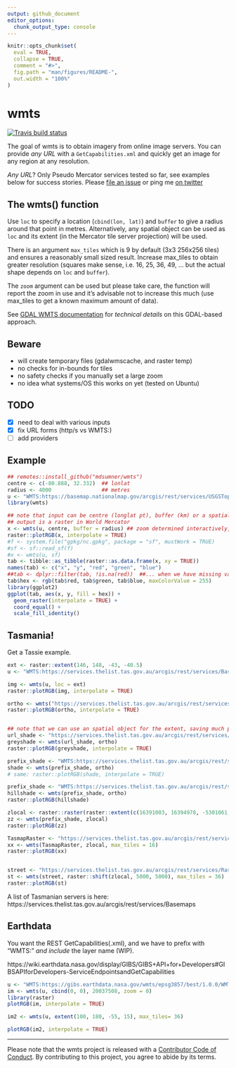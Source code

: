 ```yaml
---
output: github_document
editor_options: 
  chunk_output_type: console
---
```


<!-- README.md is generated from README.Rmd. Please edit that file -->

```r
knitr::opts_chunk$set(
  eval = TRUE,
  collapse = TRUE,
  comment = "#>",
  fig.path = "man/figures/README-",
  out.width = "100%"
)
```

# wmts

<!-- badges: start -->
[![Travis build status](https://travis-ci.org/mdsumner/wmts.svg?branch=master)](https://travis-ci.org/mdsumner/wmts)
<!-- badges: end -->

The goal of wmts is to obtain imagery from online image servers. You can provide *any URL* with a `GetCapabilities.xml` and quickly get an image for any region at any resolution. 

*Any URL*? Only Pseudo Mercator services tested so far, see examples below for success stories.  Please [file an issue]() or ping me [on twitter](https://twitter.com/mdsumner)


## The wmts() function

Use `loc` to specify a location (`cbind(lon, lat)`) and `buffer` to give a radius around that point in metres. Alternatively, any spatial object can be used as `loc` and its extent (in the Mercator tile server projection) will be used. 

There is an argument `max_tiles` which is 9 by default (3x3 256x256 tiles) and ensures a reasonably small sized result. Increase max_tiles to obtain greater resolution (squares make sense, i.e. 16, 25, 36, 49, ... but the actual shape depends on `loc` and `buffer`). 

The `zoom` argument can be used but please take care, the function will report the zoom in use and it's advisable not to increase this much (use max_tiles to get a known maximum amount of data). 

See [GDAL WMTS documentation](https://gdal.org/drivers/raster/wmts.html)  for *technical details* on this GDAL-based approach.


## Beware

* will create temporary files (gdalwmscache, and raster temp)
* no checks for in-bounds for tiles
* no safety checks if you manually set a large zoom
* no idea what systems/OS this works on yet (tested on Ubuntu)

## TODO

- [x] need to deal with various inputs 
- [x] fix URL forms (http/s vs WMTS:)
- [ ] add providers

## Example

```r
## remotes::install_github("mdsumner/wmts")
centre <- c(-80.888, 32.332)  ## lonlat
radius <- 4000                ## metres
u <- "WMTS:https://basemap.nationalmap.gov/arcgis/rest/services/USGSTopo/MapServer/WMTS/1.0.0/WMTSCapabilities.xml,layer=USGSTopo,tilematrixset=default028mm"
library(wmts)

## note that input can be centre (longlat pt), buffer (km) or a spatial object (ignore buffer)
## output is a raster in World Mercator
x <- wmts(u, centre, buffer = radius) ## zoom determined interactively, don't use a hardcoded zoom
raster::plotRGB(x, interpolate = TRUE)
#f <- system.file("gpkg/nc.gpkg", package = "sf", mustWork = TRUE)
#sf <- sf::read_sf(f)
#x <- wmts(u, sf)
tab <- tibble::as_tibble(raster::as.data.frame(x, xy = TRUE))
names(tab) <- c("x", "y", "red", "green", "blue")
##tab <- dplyr::filter(tab, !is.na(red))  ##... when we have missing values, we should drop them or rgb() will error
tab$hex <- rgb(tab$red, tab$green, tab$blue, maxColorValue = 255)
library(ggplot2)
ggplot(tab, aes(x, y, fill = hex)) +
  geom_raster(interpolate = TRUE) +
  coord_equal() +
  scale_fill_identity()
```


## Tasmania!

Get a Tassie example. 

```r
ext <- raster::extent(146, 148, -43, -40.5)
u <- "WMTS:https://services.thelist.tas.gov.au/arcgis/rest/services/Basemaps/Topographic/MapServer/WMTS/1.0.0/WMTSCapabilities.xml,layer=Basemaps_Topographic,tilematrixset=default028mm"

img <- wmts(u, loc = ext)
raster::plotRGB(img, interpolate = TRUE)

ortho <- wmts("https://services.thelist.tas.gov.au/arcgis/rest/services/Basemaps/Orthophoto/MapServer/WMTS/1.0.0/WMTSCapabilities.xml", raster::extent(147.125, 147.528, -43.054, -42.717), max_tiles = 16)
raster::plotRGB(ortho, interpolate = TRUE)


## note that we can use an spatial object for the extent, saving much pain
url_shade <- "https://services.thelist.tas.gov.au/arcgis/rest/services/Basemaps/HillshadeGrey/MapServer/WMTS/1.0.0/WMTSCapabilities.xml"
greyshade <- wmts(url_shade, ortho)
raster::plotRGB(greyshade, interpolate = TRUE)

prefix_shade <- "WMTS:https://services.thelist.tas.gov.au/arcgis/rest/services/Basemaps/HillshadeGrey/MapServer/WMTS/1.0.0/WMTSCapabilities.xml"
shade <- wmts(prefix_shade, ortho)
# same: raster::plotRGB(shade, interpolate = TRUE)

prefix_shade <- "WMTS:https://services.thelist.tas.gov.au/arcgis/rest/services/Basemaps/Hillshade/MapServer/WMTS/1.0.0/WMTSCapabilities.xml"
hillshade <- wmts(prefix_shade, ortho)
raster::plotRGB(hillshade)

zlocal <- raster::raster(raster::extent(c(16391003, 16394978, -5301061, -5298768)), crs = raster::projection(ortho))
zz <- wmts(prefix_shade, zlocal)
raster::plotRGB(zz)

TasmapRaster <- "https://services.thelist.tas.gov.au/arcgis/rest/services/Basemaps/TasmapRaster/MapServer/WMTS/1.0.0/WMTSCapabilities.xml"
xx <- wmts(TasmapRaster, zlocal, max_tiles = 16)
raster::plotRGB(xx)


street <- "https://services.thelist.tas.gov.au/arcgis/rest/services/Raster/TTSA/MapServer/WMTS/1.0.0/WMTSCapabilities.xml"
st <- wmts(street, raster::shift(zlocal, 5000, 5000), max_tiles = 36)
raster::plotRGB(st)

```

A list of Tasmanian servers is here: https://services.thelist.tas.gov.au/arcgis/rest/services/Basemaps



## Earthdata

You want the REST GetCapabilities(.xml), and we have to prefix with "WMTS:" *and include* the layer name (WIP).

https://wiki.earthdata.nasa.gov/display/GIBS/GIBS+API+for+Developers#GIBSAPIforDevelopers-ServiceEndpointsandGetCapabilities


```r
u <- "WMTS:https://gibs.earthdata.nasa.gov/wmts/epsg3857/best/1.0.0/WMTSCapabilities.xml,layer=MODIS_Terra_L3_Land_Surface_Temp_Monthly_Day"
im <- wmts(u, cbind(0, 0), 20037508, zoom = 0)
library(raster)
plotRGB(im, interpolate = TRUE)

im2 <- wmts(u, extent(100, 180, -55, 15), max_tiles= 36)

plotRGB(im2, interpolate = TRUE)


```
--- 

Please note that the wmts project is released with a [Contributor Code of Conduct](https://contributor-covenant.org/version/1/0/0/CODE_OF_CONDUCT.html). By contributing to this project, you agree to abide by its terms.
